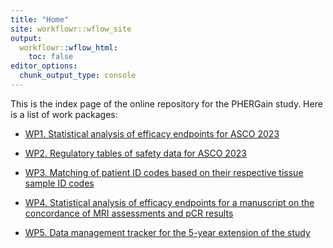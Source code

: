```yaml
---
title: "Home"
site: workflowr::wflow_site
output:
  workflowr::wflow_html:
    toc: false
editor_options:
  chunk_output_type: console
---
```


This is the index page of the online repository for the PHERGain study. Here is a list of work packages:

* [WP1. Statistical analysis of efficacy endpoints for ASCO 2023](WP1_asco23-efficacy.html)

* [WP2. Regulatory tables of safety data for ASCO 2023](WP2_asco23-safety.html)

* [WP3. Matching of patient ID codes based on their respective tissue sample ID codes](WP3_translational_sample-IDs.html)

* [WP4. Statistical analysis of efficacy endpoints for a manuscript on the concordance of MRI assessments and pCR results](WP4_MRI_pCR.html)

* [WP5. Data management tracker for the 5-year extension of the study](WP5_5y_fu_tracker.html)
